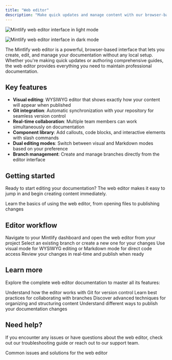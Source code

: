 ```yaml
---
title: "Web editor"
description: "Make quick updates and manage content with our browser-based editor"
---
```


<img
  className="block dark:hidden my-0 pointer-events-none"
  src="/images/editor/editor-light.png"
  alt="Mintlify web editor interface in light mode"
/>

<img
  className="hidden dark:block my-0 pointer-events-none"
  src="/images/editor/editor-dark.png"
  alt="Mintlify web editor interface in dark mode"
/>

The Mintlify web editor is a powerful, browser-based interface that lets you create, edit, and manage your documentation without any local setup. Whether you're making quick updates or authoring comprehensive guides, the web editor provides everything you need to maintain professional documentation.

## Key features

- **Visual editing**: WYSIWYG editor that shows exactly how your content will appear when published
- **Git integration**: Automatic synchronization with your repository for seamless version control
- **Real-time collaboration**: Multiple team members can work simultaneously on documentation
- **Component library**: Add callouts, code blocks, and interactive elements with slash commands
- **Dual editing modes**: Switch between visual and Markdown modes based on your preference
- **Branch management**: Create and manage branches directly from the editor interface

## Getting started

Ready to start editing your documentation? The web editor makes it easy to jump in and begin creating content immediately.

<Card title="Get started with the web editor" icon="rocket" href="/editor/getting-started">
  Learn the basics of using the web editor, from opening files to publishing changes
</Card>

## Editor workflow

<Steps>
  <Step title="Access the editor">
    Navigate to your Mintlify dashboard and open the web editor from your project
  </Step>
  <Step title="Choose your branch">
    Select an existing branch or create a new one for your changes
  </Step>
  <Step title="Edit your content">
    Use visual mode for WYSIWYG editing or Markdown mode for direct code access
  </Step>
  <Step title="Preview and publish">
    Review your changes in real-time and publish when ready
  </Step>
</Steps>

## Learn more

Explore the complete web editor documentation to master all its features:

<CardGroup cols={2}>
  <Card title="Git concepts" icon="git-branch" href="/editor/git-concepts">
    Understand how the editor works with Git for version control
  </Card>
  <Card title="Branch management" icon="code-branch" href="/editor/branches">
    Learn best practices for collaborating with branches
  </Card>
  <Card title="Content management" icon="file-text" href="/editor/content-management">
    Discover advanced techniques for organizing and structuring content
  </Card>
  <Card title="Publishing options" icon="upload" href="/editor/publishing">
    Understand different ways to publish your documentation changes
  </Card>
</CardGroup>

## Need help?

If you encounter any issues or have questions about the web editor, check out our troubleshooting guide or reach out to our support team.

<Card title="Troubleshooting" icon="wrench" href="/editor/troubleshooting">
  Common issues and solutions for the web editor
</Card>